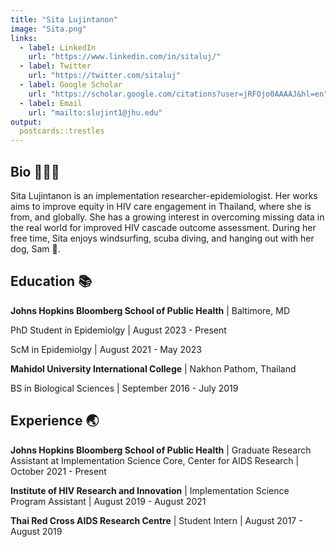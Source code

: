 ```yaml
---
title: "Sita Lujintanon"
image: "Sita.png"
links:
  - label: LinkedIn
    url: "https://www.linkedin.com/in/sitaluj/"
  - label: Twitter
    url: "https://twitter.com/sitaluj"
  - label: Google Scholar
    url: "https://scholar.google.com/citations?user=jRFOjo0AAAAJ&hl=en"
  - label: Email
    url: "mailto:slujint1@jhu.edu"
output:
  postcards::trestles
---
```

 
## Bio 🙋🏻‍♀️

Sita Lujintanon is an implementation researcher-epidemiologist. Her works aims to improve equity in HIV care engagement in Thailand, where she is from, and globally. She has a growing interest in overcoming missing data in the real world for improved HIV cascade outcome assessment. During her free time, Sita enjoys windsurfing, scuba diving, and hanging out with her dog, Sam 🐶. 

## Education 📚

**Johns Hopkins Bloomberg School of Public Health** | Baltimore, MD

PhD Student in Epidemiolgy | August 2023 - Present

ScM in Epidemiolgy | August 2021 - May 2023

**Mahidol University International College** | Nakhon Pathom, Thailand

BS in Biological Sciences | September 2016 - July 2019

## Experience 🌏

**Johns Hopkins Bloomberg School of Public Health** | Graduate Research Assistant at Implementation Science Core, Center for AIDS Research | October 2021 - Present

**Institute of HIV Research and Innovation** | Implementation Science Program Assistant | August 2019 - August 2021

**Thai Red Cross AIDS Research Centre** | Student Intern | August 2017 - August 2019


